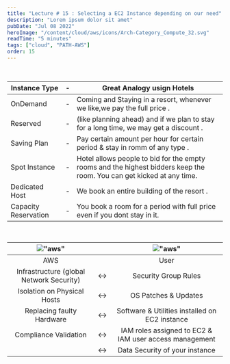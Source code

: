 ```yaml
---
title: "Lecture # 15 : Selecting a EC2 Instance depending on our need"
description: "Lorem ipsum dolor sit amet"
pubDate: "Jul 08 2022"
heroImage: "/content/cloud/aws/icons/Arch-Category_Compute_32.svg"
readTime: "5 minutes"
tags: ["cloud", "PATH-AWS"]
order: 15
---
```



<Section link="introduction" title="Which Purchacing Option is right for me?" />
<br />

| Instance Type        | -   | Great Analogy usign Hotels                                                                                            |
| -------------------- | --- | --------------------------------------------------------------------------------------------------------------------- |
| OnDemand             | -   | Coming and Staying in a resort, whenever we like,we pay the full price .                                              |
| Reserved             | -   | (like planning ahead) and if we plan to stay for a long time, we may get a discount .                                 |
| Saving Plan          | -   | Pay certain amount per hour for certain period & stay in romm of any type .                                           |
| Spot Instance        | -   | Hotel allows people to bid for the empty rooms and the highest bidders keep the room. You can get kicked at any time. |
| Dedicated Host       | -   | We book an entire building of the resort .                                                                            |
| Capacity Reservation | -   | You book a room for a period with full price even if you dont stay in it.                                             |

<br />
<Section link="introduction" title="Shared Responsiblity Model for EC2" />

| !["aws"](/content/cloud/aws/icons/amazon-web-services.svg) |     | !["aws"](/content/cloud/aws/icons/Res_Authenticated-User_48_Light.svg) |
| :--------------------------------------------------------: | --- | :--------------------------------------------------------------------: |
|                            AWS                             |     |                                  User                                  |
|          Infrastructure (global Network Security)          | ↔️  |                          Security Group Rules                          |
|                Isolation on Physical Hosts                 | ↔️  |                          OS Patches & Updates                          |
|                 Replacing faulty Hardware                  | ↔️  |             Software & Utilities installed on EC2 instance             |
|                   Compliance Validation                    | ↔️  |         IAM roles assigned to EC2 & IAM user access management         |
|                                                            | ↔️  |                     Data Security of your instance                     |
